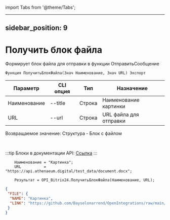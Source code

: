 ﻿import Tabs from '@theme/Tabs';

---
sidebar_position: 9
---

# Получить блок файла
 Формирует блок файла для отправки в функции ОтправитьСообщение



`Функция ПолучитьБлокФайла(Знач Наименование, Знач URL) Экспорт`

  | Параметр | CLI опция | Тип | Назначение |
  |-|-|-|-|
  | Наименование | --title | Строка | Наименование картинки |
  | URL | --url | Строка | URL файла для отправки |

  
  Возвращаемое значение:   Структура - Блок с файлом

<br/>

:::tip
Блоки в документации API: [Ссылка](https://dev.1c-bitrix.ru/learning/course/?COURSE_ID=93&CHAPTER_ID=07867)
:::
<br/>


```bsl title="Пример кода"
    Наименование = "Картинка";
    URL          = "https://api.athenaeum.digital/test_data/document.docx";

    Результат = OPI_Bitrix24.ПолучитьБлокФайла(Наименование, URL);
```
    



```json title="Результат"
{
 "FILE": {
  "NAME": "Картинка",
  "LINK": "https://github.com/Bayselonarrend/OpenIntegrations/raw/main/service/test_data/document.docx"
 }
}
```
